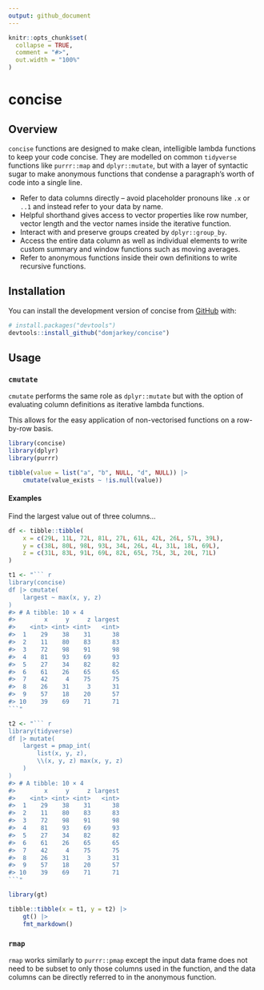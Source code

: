 ```yaml
---
output: github_document
---
```


<!-- README.md is generated from README.Rmd. Please edit that file -->

```r
knitr::opts_chunk$set(
  collapse = TRUE,
  comment = "#>",
  out.width = "100%"
)
```

# concise

<!-- badges: start -->
<!-- badges: end -->

## Overview
`concise` functions are designed to make clean, intelligible lambda functions
to keep your code concise. They are modelled on common `tidyverse` functions like
`purrr::map` and `dplyr::mutate`, but with a layer of syntactic sugar to make
anonymous functions that condense a paragraph's worth of code into a single line.

* Refer to data columns directly -- avoid placeholder pronouns like `.x` or `..1`
and instead refer to your data by name.
* Helpful shorthand gives access to vector properties like row number, vector length
and the vector names inside the iterative function.
* Interact with and preserve groups created by `dplyr::group_by`.
* Access the entire data column as well as individual elements to write custom
summary and window functions such as moving averages.
* Refer to anonymous functions inside their own definitions to write recursive
functions.

## Installation

You can install the development version of concise from [GitHub](https://github.com/) with:

``` r
# install.packages("devtools")
devtools::install_github("domjarkey/concise")
```

## Usage

### `cmutate`

`cmutate` performs the same role as `dplyr::mutate` but with the option of evaluating
column definitions as iterative lambda functions.

This allows for the easy application of non-vectorised functions on a row-by-row
basis.

```r
library(concise)
library(dplyr)
library(purrr)

tibble(value = list("a", "b", NULL, "d", NULL)) |>
    cmutate(value_exists ~ !is.null(value))
```

#### Examples

Find the largest value out of three columns...

```r
df <- tibble::tibble(
    x = c(29L, 11L, 72L, 81L, 27L, 61L, 42L, 26L, 57L, 39L),
    y = c(38L, 80L, 98L, 93L, 34L, 26L, 4L, 31L, 18L, 69L),
    z = c(31L, 83L, 91L, 69L, 82L, 65L, 75L, 3L, 20L, 71L)
)
```


```r
t1 <- "``` r
library(concise)
df |> cmutate(
    largest ~ max(x, y, z)
)
#> # A tibble: 10 × 4
#>        x     y     z largest
#>    <int> <int> <int>   <int>
#>  1    29    38    31      38
#>  2    11    80    83      83
#>  3    72    98    91      98
#>  4    81    93    69      93
#>  5    27    34    82      82
#>  6    61    26    65      65
#>  7    42     4    75      75
#>  8    26    31     3      31
#>  9    57    18    20      57
#> 10    39    69    71      71
```"

t2 <- "``` r
library(tidyverse)
df |> mutate(
    largest = pmap_int(
        list(x, y, z),
        \\(x, y, z) max(x, y, z)
    )
)
#> # A tibble: 10 × 4
#>        x     y     z largest
#>    <int> <int> <int>   <int>
#>  1    29    38    31      38
#>  2    11    80    83      83
#>  3    72    98    91      98
#>  4    81    93    69      93
#>  5    27    34    82      82
#>  6    61    26    65      65
#>  7    42     4    75      75
#>  8    26    31     3      31
#>  9    57    18    20      57
#> 10    39    69    71      71
```"

library(gt)

tibble::tibble(x = t1, y = t2) |>
    gt() |>
    fmt_markdown()

```

### `rmap`

`rmap` works similarly to `purrr::pmap` except the input data frame does not need
to be subset to only those columns used in the function, and the data columns can
be directly referred to in the anonymous function.
